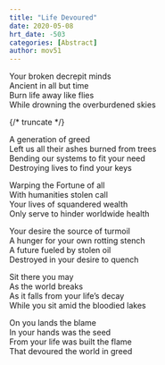 ```yaml
---
title: "Life Devoured"
date: 2020-05-08
hrt_date: -503
categories: [Abstract]
author: mov51
---
```


Your broken decrepit minds  
Ancient in all but time  
Burn life away like flies  
While drowning the overburdened skies  

{/* truncate */}
  
A generation of greed  
Left us all their ashes burned from trees  
Bending our systems to fit your need  
Destroying lives to find your keys  
  
Warping the Fortune of all  
With humanities stolen call  
Your lives of squandered wealth  
Only serve to hinder worldwide health  
  
Your desire the source of turmoil  
A hunger for your own rotting stench  
A future fueled by stolen oil  
Destroyed in your desire to quench  
  
Sit there you may  
As the world breaks  
As it falls from your life’s decay  
While you sit amid the bloodied lakes  
  
On you lands the blame  
In your hands was the seed  
From your life was built the flame  
That devoured the world in greed  